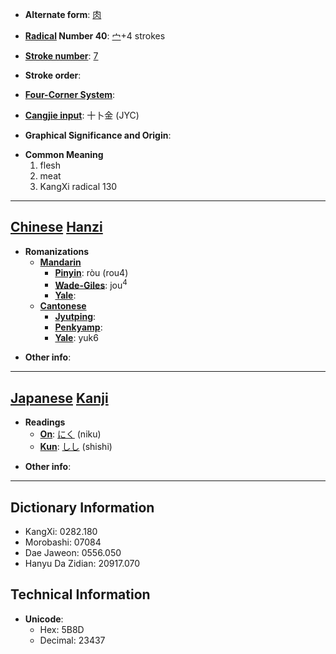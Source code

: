 * '''Alternate form''': [[肉]]

* '''[[Wiktionary:Chinese radical index| Radical]] Number 40''': [[Wiktionary:Chinese radical index 宀|宀]]+4 strokes

* '''[[Wiktionary:Chinese total strokes index|Stroke number]]''': [[Wiktionary:Chinese total strokes index 7|7]]

* '''Stroke order''': 

* '''[[Wiktionary:Chinese four corner index|Four-Corner System]]''': 

* '''[[Wiktionary:Chinese Cangjie index|Cangjie input]]''': 十卜金 (JYC)

* '''Graphical Significance and Origin''': 

* '''Common Meaning'''
*#flesh
*# meat
*# KangXi radical 130


----

== [[Chinese]] [[Hanzi]] ==

* '''Romanizations'''
** '''[[Mandarin]]'''
*** '''[[Pinyin]]''': ròu (rou4)
*** '''[[Wade-Giles]]''': jou<sup>4</sup>
*** '''[[Yale]]''': 
** '''[[Cantonese]]'''
*** '''[[Jyutping]]''':
*** '''[[Penkyamp]]''': 
*** '''[[Yale]]''': yuk6

* '''Other info''': 

----

== [[Japanese]] [[Kanji]] ==

* '''Readings'''
** '''[[On]]''': [[にく]] (niku)
** '''[[Kun]]''': [[しし]] (shishi)

* '''Other info''':  

----

== Dictionary Information ==

* KangXi: 0282.180
* Morobashi: 07084
* Dae Jaweon: 0556.050
* Hanyu Da Zidian: 20917.070

== Technical Information ==

* '''Unicode''':
** Hex: 5B8D
** Decimal: 23437